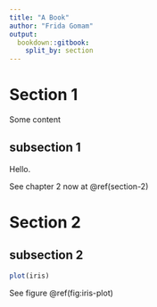 ```yaml
---
title: "A Book"
author: "Frida Gomam"
output:
  bookdown::gitbook:
    split_by: section
---
```


# Section 1

Some content

## subsection 1

Hello.

See chapter 2 now at \@ref(section-2)

# Section 2

## subsection 2 {#sub2}

```r
plot(iris)
```

See figure \@ref(fig:iris-plot)
